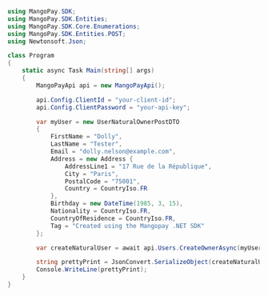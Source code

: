 ```csharp .NET 
using MangoPay.SDK;
using MangoPay.SDK.Entities;
using MangoPay.SDK.Core.Enumerations;
using MangoPay.SDK.Entities.POST;
using Newtonsoft.Json;

class Program
{
    static async Task Main(string[] args)
    {
        MangoPayApi api = new MangoPayApi();

        api.Config.ClientId = "your-client-id";
        api.Config.ClientPassword = "your-api-key";

        var myUser = new UserNaturalOwnerPostDTO
        {
            FirstName = "Dolly",
            LastName = "Tester", 
            Email = "dolly.nelson@example.com",
            Address = new Address {
                AddressLine1 = "17 Rue de la République",
                City = "Paris",
                PostalCode = "75001",
                Country = CountryIso.FR
            },
            Birthday = new DateTime(1985, 3, 15),
            Nationality = CountryIso.FR,
            CountryOfResidence = CountryIso.FR,
            Tag = "Created using the Mangopay .NET SDK"
        };

        var createNaturalUser = await api.Users.CreateOwnerAsync(myUser);

        string prettyPrint = JsonConvert.SerializeObject(createNaturalUser, Formatting.Indented);
        Console.WriteLine(prettyPrint);
    }
}
```